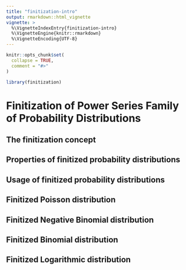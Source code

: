 ```yaml
---
title: "finitization-intro"
output: rmarkdown::html_vignette
vignette: >
  %\VignetteIndexEntry{finitization-intro}
  %\VignetteEngine{knitr::rmarkdown}
  %\VignetteEncoding{UTF-8}
---
```


```r
knitr::opts_chunk$set(
  collapse = TRUE,
  comment = "#>"
)
```

```r
library(finitization)
```


# Finitization of Power Series Family of Probability Distributions

## The finitization concept

## Properties of finitized probability distributions

## Usage of finitized probability distributions

## Finitized Poisson distribution

## Finitized Negative Binomial distribution

## Finitized Binomial distribution

## Finitized Logarithmic distribution


